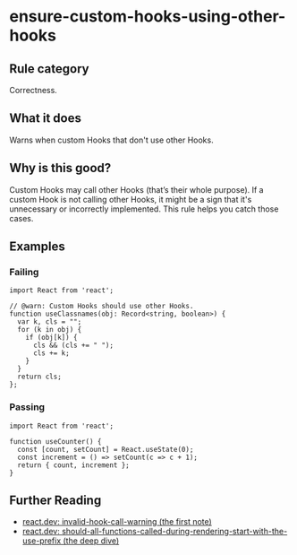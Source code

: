 # ensure-custom-hooks-using-other-hooks

## Rule category

Correctness.

## What it does

Warns when custom Hooks that don't use other Hooks.

## Why is this good?

Custom Hooks may call other Hooks (that’s their whole purpose). If a custom Hook is not calling other Hooks, it might be a sign that it's unnecessary or incorrectly implemented. This rule helps you catch those cases.

## Examples

### Failing

```tsx twoslash
import React from 'react';

// @warn: Custom Hooks should use other Hooks.
function useClassnames(obj: Record<string, boolean>) {
  var k, cls = "";
  for (k in obj) {
    if (obj[k]) {
      cls && (cls += " ");
      cls += k;
    }
  }
  return cls;
};
```

### Passing

```tsx twoslash
import React from 'react';

function useCounter() {
  const [count, setCount] = React.useState(0);
  const increment = () => setCount(c => c + 1);
  return { count, increment };
}
```

## Further Reading

- [react.dev: invalid-hook-call-warning (the first note)](https://react.dev/warnings/invalid-hook-call-warning)
- [react.dev: should-all-functions-called-during-rendering-start-with-the-use-prefix (the deep dive)](https://react.dev/learn/reusing-logic-with-custom-hooks#should-all-functions-called-during-rendering-start-with-the-use-prefix)
